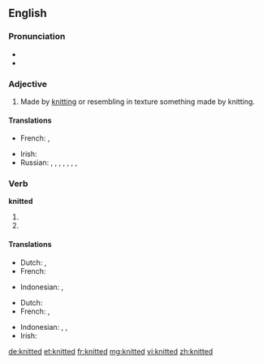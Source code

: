 ==English==

===Pronunciation===
* {{IPA|/ˈnɪtəd/}}
* {{audio|en-us-knitted.ogg|Audio (US)}}

===Adjective===
{{en-adj|-}}

# Made by [[knit]]ting or resembling in texture something made by knitting.

====Translations====
{{trans-top|Made by knitting}}
* French: {{t+|fr|tricoté|m}},  {{t+|fr|tricotée|f}}
{{trans-mid}}
* Irish: {{t|ga|cniotáilte}}
* Russian: {{t|ru|вязаный|m|sc=Cyrl}}, {{t|ru|вязаная|f|sc=Cyrl}}, {{t|ru|вязаное|n|sc=Cyrl}}, {{t|ru|вязаные|p|sc=Cyrl}}, {{t|ru|трикотажный|m|sc=Cyrl}}, {{t|ru|трикотажная|f|sc=Cyrl}}, {{t|ru|трикотажное|n|sc=Cyrl}}, {{t|ru|трикотажные|p|sc=Cyrl}}
{{trans-bottom}}

===Verb===
'''knitted'''

# {{simple past of|knit}}
# {{past participle of|knit}}

====Translations====
{{trans-top|simple past of knit}}
* Dutch: {{t-|nl|breide}}, {{t-|nl|breiden}}
* French: {{t+|fr|tricoter|alt=avoir tricoté}}
{{trans-mid}}
* Indonesian: {{t-|id|rajut|xs=Indonesian}}, {{t-|id|rajut|alt=merajut|xs=Indonesian}}
{{trans-bottom}}

{{trans-top|past participle of knit}}
* Dutch: {{t+|nl|gebreid}}
* French: {{t+|fr|tricoté|m}},  {{t+|fr|tricotée|f}}
{{trans-mid}}
* Indonesian: {{t-|id|rajut|xs=Indonesian}}, {{t-|id|rajut|alt=merajut|xs=Indonesian}}, {{t-|id|rajut|alt=dirajut|xs=Indonesian}}
* Irish: {{t|ga|cniotáilte}}
{{trans-bottom}}

[[de:knitted]]
[[et:knitted]]
[[fr:knitted]]
[[mg:knitted]]
[[vi:knitted]]
[[zh:knitted]]